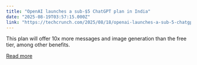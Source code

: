 ```yaml
---
title: "OpenAI launches a sub-$5 ChatGPT plan in India"
date: "2025-08-19T03:57:15.000Z"
link: "https://techcrunch.com/2025/08/18/openai-launches-a-sub-5-chatgpt-plan-in-india/"
---
```


This plan will offer 10x more messages and image generation than the free tier, among other benefits.

[Read more](https://techcrunch.com/2025/08/18/openai-launches-a-sub-5-chatgpt-plan-in-india/)
